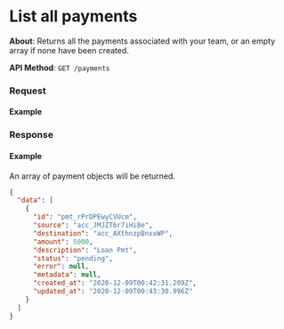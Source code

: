 
# List all payments

**About**: Returns all the payments associated with your team, or an empty array if none have been created.

**API Method**: `GET /payments`

### Request

#### Example
<PaymentsList />

### Response

#### Example

An array of payment objects will be returned.

```json
{
  "data": [
    {
      "id": "pmt_rPrDPEwyCVUcm",
      "source": "acc_JMJZT6r7iHi8e",
      "destination": "acc_AXthnzpBnxxWP",
      "amount": 5000,
      "description": "Loan Pmt",
      "status": "pending",
      "error": null,
      "metadata": null,
      "created_at": "2020-12-09T00:42:31.209Z",
      "updated_at": "2020-12-09T00:43:30.996Z"
    }
  ]
}
```
